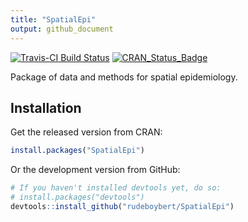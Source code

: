 ```yaml
---
title: "SpatialEpi"
output: github_document
---
```


[![Travis-CI Build Status](https://travis-ci.org/rudeboybert/SpatialEpi.svg?branch=master)](https://travis-ci.org/rudeboybert/SpatialEpi)
[![CRAN_Status_Badge](http://www.r-pkg.org/badges/version/SpatialEpi)](http://cran.r-project.org/package=SpatialEpi)

Package of data and methods for spatial epidemiology.

## Installation

Get the released version from CRAN:

```R
install.packages("SpatialEpi")
```

Or the development version from GitHub:

```R
# If you haven't installed devtools yet, do so:
# install.packages("devtools")
devtools::install_github("rudeboybert/SpatialEpi")
```